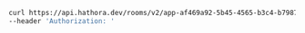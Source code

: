 ```bash Example Request
curl https://api.hathora.dev/rooms/v2/app-af469a92-5b45-4565-b3c4-b79878de67d2/suspend/2swovpy1fnunu \
--header 'Authorization: '
```

